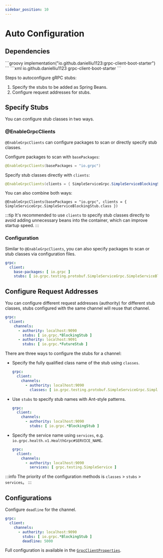 ```yaml
---
sidebar_position: 10
---
```



# Auto Configuration

## Dependencies

<Tabs>
    <TabItem value="gradle" label="Gradle">
        ```groovy
        implementation("io.github.danielliu1123:grpc-client-boot-starter")
        ```
    </TabItem>
    <TabItem value="maven" label="Maven">
        ```xml
        <dependency>
            <groupId>io.github.danielliu1123</groupId>
            <artifactId>grpc-client-boot-starter</artifactId>
        </dependency>
        ```
    </TabItem>
</Tabs>

Steps to autoconfigure gRPC stubs:
1. Specify the stubs to be added as Spring Beans.
2. Configure request addresses for stubs.

## Specify Stubs

You can configure stub classes in two ways.

### @EnableGrpcClients

`@EnableGrpcClients` can configure packages to scan or directly specify stub classes.

Configure packages to scan with `basePackages`:

```java
@EnableGrpcClients(basePackages = "io.grpc")
```

Specify stub classes directly with `clients`:

```java
@EnableGrpcClients(clients = { SimpleServiceGrpc.SimpleServiceBlockingStub.class })
```

You can also combine both ways:

```
@EnableGrpcClients(basePackages = "io.grpc", clients = { SimpleServiceGrpc.SimpleServiceBlockingStub.class })
```

:::tip
It's recommended to use `clients` to specify stub classes directly to avoid adding unnecessary beans into the container,
which can improve startup speed.
:::

### Configuration

Similar to `@EnableGrpcClients`, you can also specify packages to scan or stub classes via configuration files.

```yaml
grpc:
  client:
    base-packages: [ io.grpc ]
    stubs: [ io.grpc.testing.protobuf.SimpleServiceGrpc.SimpleServiceBlockingStub ]
```

## Configure Request Addresses

You can configure different request addresses (authority) for different stub classes,
stubs configured with the same channel will reuse that channel.

```yaml
grpc:
  client:
    channels:
      - authority: localhost:9090
        stubs: [ io.grpc.*BlockingStub ]
      - authority: localhost:9091
        stubs: [ io.grpc.*FutureStub ]
```

There are three ways to configure the stubs for a channel:

- Specify the fully qualified class name of the stub using `classes`.

  ```yaml
  grpc:
    client:
      channels:
        - authority: localhost:9090
          classes: [ io.grpc.testing.protobuf.SimpleServiceGrpc.SimpleServiceBlockingStub ]
    ```

- Use `stubs` to specify stub names with Ant-style patterns.

  ```yaml
  grpc:
    client:
      channels:
        - authority: localhost:9090
          stubs: [ io.grpc.*BlockingStub ]
    ```

- Specify the service name using `services`, e.g. `io.grpc.health.v1.HealthGrpc#SERVICE_NAME`.

  ```yaml
  grpc:
    client:
      channels:
        - authority: localhost:9090
          services: [ grpc.testing.SimpleService ]
    ```

:::info
The priority of the configuration methods is `classes` > `stubs` > `services`。
:::

## Configurations

Configure `deadline` for the channel.

```yaml
grpc:
  client:
    channels:
      - authority: localhost:9090
        stubs: [ io.grpc.*BlockingStub ]
        deadline: 5000
```



Full configuration is available in the [`GrpcClientProperties`](https://github.com/DanielLiu1123/grpc-starter/blob/main/grpc-boot-autoconfigure/grpc-client-boot-autoconfigure/src/main/java/grpcstarter/client/GrpcClientProperties.java).
